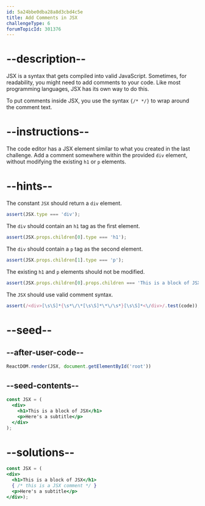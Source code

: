 ```yaml
---
id: 5a24bbe0dba28a8d3cbd4c5e
title: Add Comments in JSX
challengeType: 6
forumTopicId: 301376
---
```


# --description--

JSX is a syntax that gets compiled into valid JavaScript. Sometimes, for readability, you might need to add comments to your code. Like most programming languages, JSX has its own way to do this.

To put comments inside JSX, you use the syntax `{/* */}` to wrap around the comment text.

# --instructions--

The code editor has a JSX element similar to what you created in the last challenge. Add a comment somewhere within the provided `div` element, without modifying the existing `h1` or `p` elements.

# --hints--

The constant `JSX` should return a `div` element.

```js
assert(JSX.type === 'div');
```

The `div` should contain an `h1` tag as the first element.

```js
assert(JSX.props.children[0].type === 'h1');
```

The `div` should contain a `p` tag as the second element.

```js
assert(JSX.props.children[1].type === 'p');
```

The existing `h1` and `p` elements should not be modified.

```js
assert(JSX.props.children[0].props.children === 'This is a block of JSX' && JSX.props.children[1].props.children === 'Here\'s a subtitle');
```

The `JSX` should use valid comment syntax.

```js
assert(/<div>[\s\S]*{\s*\/\*[\s\S]*\*\/\s*}[\s\S]*<\/div>/.test(code));
```

# --seed--

## --after-user-code--

```jsx
ReactDOM.render(JSX, document.getElementById('root'))
```

## --seed-contents--

```jsx
const JSX = (
  <div>
    <h1>This is a block of JSX</h1>
    <p>Here's a subtitle</p>
  </div>
);
```

# --solutions--

```jsx
const JSX = (
<div>
  <h1>This is a block of JSX</h1>
  { /* this is a JSX comment */ }
  <p>Here's a subtitle</p>
</div>);
```
